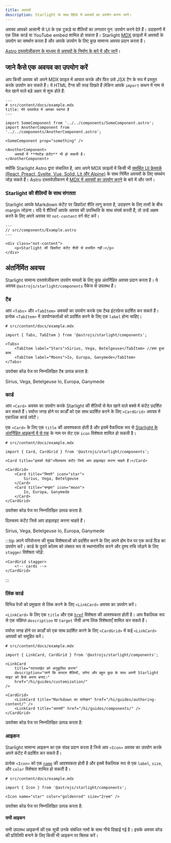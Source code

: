 ```yaml
---
title: अवयवों
description: Starlight के साथ MDX में अवयवों का उपयोग करना जाने।
---
```


अवयव आपको आसानी से UI के एक टुकड़े या शैलियों का लगातार पुन: उपयोग करने देते हैं।
उदाहरणों में एक लिंक कार्ड या YouTube embed शामिल हो सकता है।
Starlight [MDX](https://mdxjs.com/) फ़ाइलों में अवयवों के उपयोग का समर्थन करता है और आपके उपयोग के लिए कुछ सामान्य अवयव प्रदान करता है।

[Astro दस्तावेज़ीकरण के माध्यम से अवयवों के निर्माण के बारे में और जानें](https://docs.astro.build/hi/core-concepts/astro-components/)।

## जाने कैसे एक अवयव का उपयोग करें

आप किसी अवयव को अपने MDX फ़ाइल में आयात करके और फिर उसे JSX टैग के रूप में प्रस्तुत करके उपयोग कर सकते हैं।
ये HTML टैग्स की तरह दिखते हैं लेकिन आपके `import` कथन में नाम से मेल खाने वाले बड़े अक्षर से शुरू होते हैं:

```mdx
---
# src/content/docs/example.mdx
title: मेरे दस्तावेज़ में आपका स्वागत है
---

import SomeComponent from '../../components/SomeComponent.astro';
import AnotherComponent from '../../components/AnotherComponent.astro';

<SomeComponent prop="something" />

<AnotherComponent>
	अवयवों में **नेस्टेड कंटेंट** भी हो सकती है।
</AnotherComponent>
```

क्योंकि Starlight Astro द्वारा संचालित है, आप अपने MDX फ़ाइलों में किसी भी [समर्थित UI फ्रेमवर्क (React, Preact, Svelte, Vue, Solid, Lit और Alpine)](https://docs.astro.build/hi/core-concepts/framework-components/) के साथ निर्मित अवयवों के लिए समर्थन जोड़ सकते हैं।
Astro दस्तावेज़ीकरण में [MDX में अवयवों का उपयोग करने](https://docs.astro.build/hi/guides/markdown-content/#using-components-in-mdx) के बारे में और जानें।

### Starlight की शैलियों के साथ संगतता

Starlight आपके Markdown कंटेंट पर डिफ़ॉल्ट शैलि लागू करता है, उदाहरण के लिए तत्वों के बीच margin जोड़ना।
यदि ये शैलियाँ आपके अवयव की उपस्थिति के साथ संघर्ष करती हैं, तो उन्हें अक्षम करने के लिए अपने अवयव पर `not-content` वर्ग सेट करें।

```astro 'class="not-content"'
---
// src/components/Example.astro
---

<div class="not-content">
	<p>Starlight की डिफ़ॉल्ट कंटेंट शैली से प्रभावित नहीं।</p>
</div>
```

## अंतर्निर्मित अवयव

Starlight सामान्य दस्तावेज़ीकरण उपयोग मामलों के लिए कुछ अंतर्निहित अवयव प्रदान करता है।
ये अवयव `@astrojs/starlight/components` पैकेज से उपलब्ध हैं।

### टैब


आप `<Tabs>` और `<TabItem>` अवयवों का उपयोग करके एक टैब्ड इंटरफ़ेस प्रदर्शित कर सकते हैं।
प्रत्येक `<TabItem>` में उपयोगकर्ताओं को प्रदर्शित करने के लिए एक `label` होना चाहिए।

```mdx
# src/content/docs/example.mdx

import { Tabs, TabItem } from '@astrojs/starlight/components';

<Tabs>
	<TabItem label="Stars">Sirius, Vega, Betelgeuse</TabItem> //बचा हुआ काम
	<TabItem label="Moons">Io, Europa, Ganymede</TabItem>
</Tabs>
```

उपरोक्त कोड पेज पर निम्नलिखित टैब उत्पन्न करता है:

<Tabs>
	<TabItem label="Stars">Sirius, Vega, Betelgeuse</TabItem>
	<TabItem label="Moons">Io, Europa, Ganymede</TabItem>
</Tabs>

### कार्ड


आप `<Card>` अवयव का उपयोग करके Starlight की शैलियों से मेल खाने वाले बक्से में कंटेंट प्रदर्शित कर सकते हैं।
पर्याप्त जगह होने पर कार्डों को एक साथ प्रदर्शित करने के लिए `<CardGrid>` अवयव में एकाधिक कार्ड लपेटें।

एक `<Card>` के लिए एक `title` की आवश्यकता होती है और इसमें वैकल्पिक रूप से [Starlight के अंतर्निहित आइकनों में से एक](#all-icons) के नाम पर सेट एक `icon` विशेषता शामिल हो सकती है।

```mdx
# src/content/docs/example.mdx

import { Card, CardGrid } from '@astrojs/starlight/components';

<Card title="इसको देखे">दिलचस्प कंटेंट जिसे आप हाइलाइट करना चाहते हैं।</Card>

<CardGrid>
	<Card title="सितारे" icon="star">
		Sirius, Vega, Betelgeuse
	</Card>
	<Card title="चन्द्रमा" icon="moon">
		Io, Europa, Ganymede
	</Card>
</CardGrid>
```

उपरोक्त कोड पेज पर निम्नलिखित उत्पन्न करता है:

<Card title="इसको देखेF">दिलचस्प कंटेंट जिसे आप हाइलाइट करना चाहते हैं।</Card>

<CardGrid>
	<Card title="सितारे" icon="star">
		Sirius, Vega, Betelgeuse
	</Card>
	<Card title="चन्द्रमा" icon="moon">
		Io, Europa, Ganymede
	</Card>
</CardGrid>

:::tip
अपने परियोजना की मुख्य विशेषताओं को प्रदर्शित करने के लिए अपने होम पेज पर एक कार्ड ग्रिड का उपयोग करें।
कार्ड के दूसरे कॉलम को लंबवत रूप से स्थानांतरित करने और दृश्य रुचि जोड़ने के लिए `stagger` विशेषता जोड़ें:

```astro
<CardGrid stagger>
	<!-- cards -->
</CardGrid>
```

:::

### लिंक कार्ड

विभिन्न पेजों को प्रमुखता से लिंक करने के लिए `<LinkCard>` अवयव का उपयोग करें।

`<LinkCard>` के लिए एक `title` और एक [`href`](https://developer.mozilla.org/en-US/docs/Web/HTML/Element/a#href) विशेषता की आवश्यकता होती है। आप वैकल्पिक रूप से एक संक्षिप्त `description` या `target` जैसी अन्य लिंक विशेषताएँ शामिल कर सकते हैं।

पर्याप्त जगह होने पर कार्डों को एक साथ प्रदर्शित करने के लिए `<CardGrid>` में कई `<LinkCard>` अवयवों को समूहित करें।

```mdx
# src/content/docs/example.mdx

import { LinkCard, CardGrid } from '@astrojs/starlight/components';

<LinkCard
	title="स्टारलाईट को अनुकूलित करना"
	description="जानें कि कस्टम शैलियों, फ़ॉन्ट और बहुत कुछ के साथ अपनी Starlight साइट को कैसे अपना बनाएं।"
	href="/hi/guides/customization/"
/>

<CardGrid>
	<LinkCard title="Markdown का संलेखन" href="/hi/guides/authoring-content/" />
	<LinkCard title="अवयवों" href="/hi/guides/components/" />
</CardGrid>
```

उपरोक्त कोड पेज पर निम्नलिखित उत्पन्न करता है:


<LinkCard
	title="स्टारलाईट को अनुकूलित करना"
	description="जानें कि कस्टम शैलियों, फ़ॉन्ट और बहुत कुछ के साथ अपनी Starlight साइट को कैसे अपना बनाएं।"
	href="/hi/guides/customization/"
/>

<CardGrid>
	<LinkCard title="Markdown का संलेखन" href="/hi/guides/authoring-content/" />
	<LinkCard title="अवयवों" href="/hi/guides/components/" />
</CardGrid>

### आइकन


Starlight सामान्य आइकन का एक संग्रह प्रदान करता है जिसे आप `<Icon>` अवयव का उपयोग करके अपने कंटेंट में प्रदर्शित कर सकते हैं।

प्रत्येक `<Icon>` को एक [`name`](#all-icons) की आवश्यकता होती है और इसमें वैकल्पिक रूप से एक `label`, `size`, और `color` विशेषता शामिल हो सकती है।

```mdx
# src/content/docs/example.mdx

import { Icon } from '@astrojs/starlight/components';

<Icon name="star" color="goldenrod" size="2rem" />
```

उपरोक्त कोड पेज पर निम्नलिखित उत्पन्न करता है:

<Icon name="star" color="goldenrod" size="2rem" />

#### सभी आइकन

सभी उपलब्ध आइकनों की एक सूची उनके संबंधित नामों के साथ नीचे दिखाई गई है। इसके अवयव कोड की प्रतिलिपि बनाने के लिए किसी भी आइकन पर क्लिक करें।

<IconsList />
